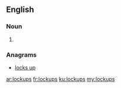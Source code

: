 ==English==

===Noun===
{{head|en|plural}}

# {{plural of|lockup|lang=en|nocat=1}}

===Anagrams===
* [[locks up#English|locks up]]

[[ar:lockups]]
[[fr:lockups]]
[[ku:lockups]]
[[my:lockups]]